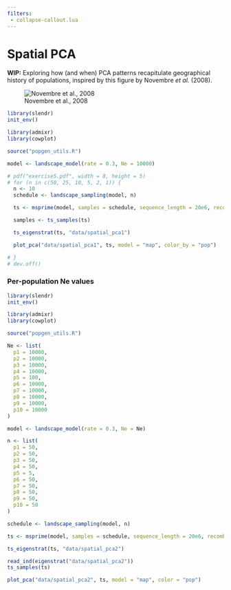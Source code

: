 ```yaml
---
filters: 
 - collapse-callout.lua
---
```


# Spatial PCA


**WIP:** Exploring how (and when) PCA patterns recapitulate geographical history of populations, inspired by this figure
by Novembre _et al._ (2008).

![Novembre et al., 2008](images/novembre2008a.jpg)

```r
library(slendr)
init_env()

library(admixr)
library(cowplot)

source("popgen_utils.R")

model <- landscape_model(rate = 0.3, Ne = 10000)

# pdf("exercise5.pdf", width = 8, height = 5)
# for (n in c(50, 25, 10, 5, 2, 1)) {
  n <- 10
  schedule <- landscape_sampling(model, n)

  ts <- msprime(model, samples = schedule, sequence_length = 20e6, recombination_rate = 1e-8) %>% ts_mutate(1e-8)

  samples <- ts_samples(ts)

  ts_eigenstrat(ts, "data/spatial_pca1")

  plot_pca("data/spatial_pca1", ts, model = "map", color_by = "pop") 

# }
# dev.off()
```






### Per-population Ne values

```r
library(slendr)
init_env()

library(admixr)
library(cowplot)

source("popgen_utils.R")

Ne <- list(
  p1 = 10000,
  p2 = 10000,
  p3 = 10000,
  p4 = 10000,
  p5 = 100,
  p6 = 10000,
  p7 = 10000,
  p8 = 10000,
  p9 = 10000,
  p10 = 10000
)

model <- landscape_model(rate = 0.3, Ne = Ne)

n <- list(
  p1 = 50,
  p2 = 50,
  p3 = 50,
  p4 = 50,
  p5 = 5,
  p6 = 50,
  p7 = 50,
  p8 = 50,
  p9 = 50,
  p10 = 50
)

schedule <- landscape_sampling(model, n)

ts <- msprime(model, samples = schedule, sequence_length = 20e6, recombination_rate = 1e-8) %>% ts_mutate(1e-8)

ts_eigenstrat(ts, "data/spatial_pca2")

read_ind(eigenstrat("data/spatial_pca2"))
ts_samples(ts)

plot_pca("data/spatial_pca2", ts, model = "map", color = "pop")
```






